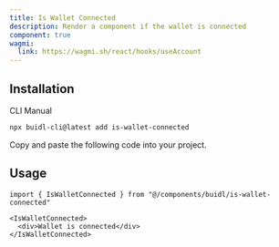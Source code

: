 ```yaml
---
title: Is Wallet Connected
description: Render a component if the wallet is connected
component: true
wagmi:
  link: https://wagmi.sh/react/hooks/useAccount
---
```


<ComponentPreview
  name="is-wallet-connected-demo"
  className="[&_.preview>[data-orientation=vertical]]:sm:max-w-[70%]"
/>

## Installation

<Tabs defaultValue="cli">

<TabsList>
  <TabsTrigger value="cli">CLI</TabsTrigger>
  <TabsTrigger value="manual">Manual</TabsTrigger>
</TabsList>

<TabsContent value="cli">

```bash
npx buidl-cli@latest add is-wallet-connected
```

</TabsContent>

<TabsContent value="manual">

<Steps>

<Step>Copy and paste the following code into your project.</Step>

<ComponentSource name="is-wallet-connected" />

</Steps>

</TabsContent>

</Tabs>

## Usage

```tsx
import { IsWalletConnected } from "@/components/buidl/is-wallet-connected"
```

```tsx
<IsWalletConnected>
  <div>Wallet is connected</div>
</IsWalletConnected>
```

